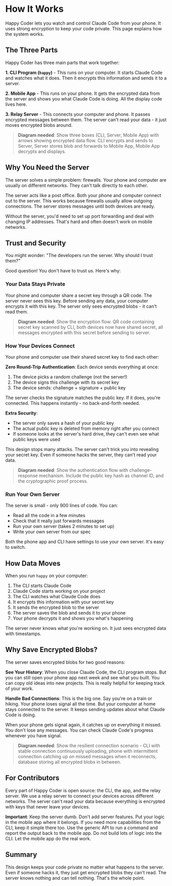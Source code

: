 # How It Works

Happy Coder lets you watch and control Claude Code from your phone. It uses
strong encryption to keep your code private. This page explains how the system
works.

## The Three Parts

Happy Coder has three main parts that work together:

**1. CLI Program (`happy`)** - This runs on your computer. It starts Claude Code
and watches what it does. Then it encrypts this information and sends it to a
server.

**2. Mobile App** - This runs on your phone. It gets the encrypted data from the
server and shows you what Claude Code is doing. All the display code lives
here.

**3. Relay Server** - This connects your computer and phone. It passes encrypted
messages between them. The server can't read your data - it just moves
encrypted blobs around.

> **Diagram needed**: Show three boxes (CLI, Server, Mobile App) with arrows
showing encrypted data flow. CLI encrypts and sends to Server, Server stores
blob and forwards to Mobile App, Mobile App decrypts and displays.

## Why You Need the Server

The server solves a simple problem: firewalls. Your phone and computer are
usually on different networks. They can't talk directly to each other.

The server acts like a post office. Both your phone and computer connect out to
the server. This works because firewalls usually allow outgoing connections. The
server stores messages until both devices are ready.

Without the server, you'd need to set up port forwarding and deal with changing
IP addresses. That's hard and often doesn't work on mobile networks.

## Trust and Security

You might wonder: "The developers run the server. Why should I trust them?"

Good question! You don't have to trust us. Here's why:

### Your Data Stays Private

Your phone and computer share a secret key through a QR code. The server never
sees this key. Before sending any data, your computer encrypts it with this key.
The server only sees encrypted blobs - it can't read them.

> **Diagram needed**: Show the encryption flow. QR code containing secret key
scanned by CLI, both devices now have shared secret, all messages encrypted with
this secret before sending to server.

### How Your Devices Connect

Your phone and computer use their shared secret key to find each other:

**Zero Round-Trip Authentication**: Each device sends everything at once:
1. The device picks a random challenge (not the server!)
2. The device signs this challenge with its secret key
3. The device sends: challenge + signature + public key

The server checks the signature matches the public key. If it does, you're
connected. This happens instantly - no back-and-forth needed.

**Extra Security**: 
- The server only saves a hash of your public key
- The actual public key is deleted from memory right after you connect
- If someone looks at the server's hard drive, they can't even see what public keys were used

This design stops many attacks. The server can't trick you into revealing your
secret key. Even if someone hacks the server, they can't read your data.

> **Diagram needed**: Show the authentication flow with challenge-response
mechanism. Include the public key hash as channel ID, and the cryptographic
proof process.

### Run Your Own Server

The server is small - only 900 lines of code. You can:
- Read all the code in a few minutes
- Check that it really just forwards messages
- Run your own server (takes 2 minutes to set up)
- Write your own server from our spec

Both the phone app and CLI have settings to use your own server. It's easy to switch.

## How Data Moves

When you run `happy` on your computer:

1. The CLI starts Claude Code
2. Claude Code starts working on your project
3. The CLI watches what Claude Code does
4. It encrypts this information with your secret key
5. It sends the encrypted blob to the server
6. The server saves the blob and sends it to your phone
7. Your phone decrypts it and shows you what's happening

The server never knows what you're working on. It just sees encrypted data with timestamps.

## Why Save Encrypted Blobs?

The server saves encrypted blobs for two good reasons:

**See Your History**: When you close Claude Code, the CLI program stops. But you
can still open your phone app next week and see what you built. You can copy
old ideas into new projects. This is really helpful for keeping track of your
work.

**Handle Bad Connections**: This is the big one. Say you're on a train or
hiking. Your phone loses signal all the time. But your computer at home stays
connected to the server. It keeps sending updates about what Claude Code is
doing.

When your phone gets signal again, it catches up on everything it missed. You
don't lose any messages. You can check Claude Code's progress whenever you have
signal.

> **Diagram needed**: Show the resilient connection scenario - CLI with stable
connection continuously uploading, phone with intermittent connection catching
up on missed messages when it reconnects, database storing all encrypted blobs
in between.

## For Contributors

Every part of Happy Coder is open source: the CLI, the app, and the relay
server. We use a relay server to connect your devices across different networks.
The server can't read your data because everything is encrypted with keys that
never leave your devices. 

**Important**: Keep the server dumb. Don't add server
features. Put your logic in the mobile app where it belongs. If you need more
capabilities from the CLI, keep it simple there too. Use the generic API to run
a command and report the output back to the mobile app. Do not build lots of
logic into the CLI.  Let the mobile app do the real work.

## Summary

This design keeps your code private no matter what happens to the server. Even
if someone hacks it, they just get encrypted blobs they can't read. The server
knows nothing and can tell nothing. That's the whole point.
